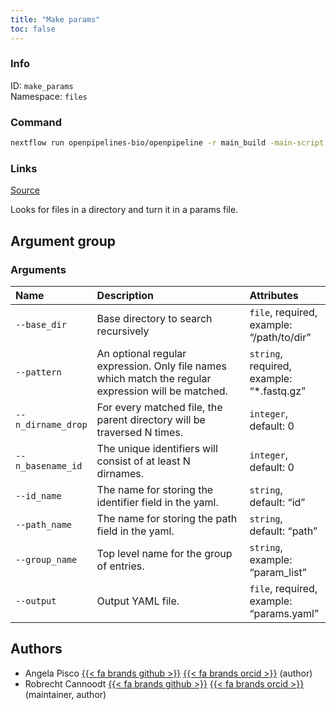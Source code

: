 ```yaml
---
title: "Make params"
toc: false
---
```


::: {.column-margin}

### Info

ID: `make_params`  
Namespace: `files`

### Command

```bash
nextflow run openpipelines-bio/openpipeline -r main_build -main-script target/nextflow/files/make_params/main.nf --help
```

### Links
[Source](https://github.com/openpipelines-bio/openpipeline/blob/main/src/files/make_params){.btn-action .btn-sm .btn-info .btn role="button"}

:::

Looks for files in a directory and turn it in a params file.

## Argument group

### Arguments

|Name               |Description                                                                                         |Attributes                                |
|:------------------|:---------------------------------------------------------------------------------------------------|:-----------------------------------------|
|`--base_dir`       |Base directory to search recursively                                                                |`file`, required, example: "/path/to/dir" |
|`--pattern`        |An optional regular expression. Only file names which match the regular expression will be matched. |`string`, required, example: "*.fastq.gz" |
|`--n_dirname_drop` |For every matched file, the parent directory will be traversed N times.                             |`integer`, default: 0                     |
|`--n_basename_id`  |The unique identifiers will consist of at least N dirnames.                                         |`integer`, default: 0                     |
|`--id_name`        |The name for storing the identifier field in the yaml.                                              |`string`, default: "id"                   |
|`--path_name`      |The name for storing the path field in the yaml.                                                    |`string`, default: "path"                 |
|`--group_name`     |Top level name for the group of entries.                                                            |`string`, example: "param_list"           |
|`--output`         |Output YAML file.                                                                                   |`file`, required, example: "params.yaml"  |

## Authors

  * Angela Pisco [{{< fa brands github >}}](https://github.com/aopisco) [{{< fa brands orcid >}}](https://orcid.org/0000-0003-0142-2355) (author)
  * Robrecht Cannoodt [{{< fa brands github >}}](https://github.com/rcannood) [{{< fa brands orcid >}}](https://orcid.org/0000-0003-3641-729X) (maintainer, author)
